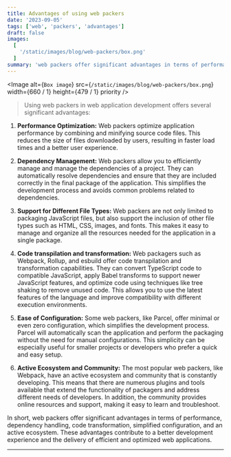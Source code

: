 ```yaml
---
title: Advantages of using web packers
date: '2023-09-05'
tags: ['web', 'packers', 'advantages']
draft: false
images:
  [
    '/static/images/blog/web-packers/box.png'
  ]
summary: 'web packers offer significant advantages in terms of performance, dependency handling, code transformation, simplified configuration...'
---
```


<Image
  alt={`Box image`}
  src={`/static/images/blog/web-packers/box.png`}
  width={660 / 1}
  height={479 / 1}
  priority
/>

>Using web packers in web application development offers several significant advantages:

1. **Performance Optimization:** Web packers optimize application performance by combining and minifying source code files. This reduces the size of files downloaded by users, resulting in faster load times and a better user experience.

2. **Dependency Management:** Web packers allow you to efficiently manage and manage the dependencies of a project. They can automatically resolve dependencies and ensure that they are included correctly in the final package of the application. This simplifies the development process and avoids common problems related to dependencies.

3. **Support for Different File Types:** Web packers are not only limited to packaging JavaScript files, but also support the inclusion of other file types such as HTML, CSS, images, and fonts. This makes it easy to manage and organize all the resources needed for the application in a single package.

4. **Code transpilation and transformation:** Web packagers such as Webpack, Rollup, and esbuild offer code transpilation and transformation capabilities. They can convert TypeScript code to compatible JavaScript, apply Babel transforms to support newer JavaScript features, and optimize code using techniques like tree shaking to remove unused code. This allows you to use the latest features of the language and improve compatibility with different execution environments.

5. **Ease of Configuration:** Some web packers, like Parcel, offer minimal or even zero configuration, which simplifies the development process. Parcel will automatically scan the application and perform the packaging without the need for manual configurations. This simplicity can be especially useful for smaller projects or developers who prefer a quick and easy setup.

6. **Active Ecosystem and Community:** The most popular web packers, like Webpack, have an active ecosystem and community that is constantly developing. This means that there are numerous plugins and tools available that extend the functionality of packagers and address different needs of developers. In addition, the community provides online resources and support, making it easy to learn and troubleshoot.

In short, web packers offer significant advantages in terms of performance, dependency handling, code transformation, simplified configuration, and an active ecosystem. These advantages contribute to a better development experience and the delivery of efficient and optimized web applications.

---
